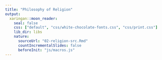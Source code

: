 ```yaml
---
title: "Philosophy of Religion"
output:
  xaringan::moon_reader:
    seal: false
    css: ["default", "css/white-chocolate-fonts.css", "css/print.css"]
    lib_dir: libs
    nature:
      sourceUrl: "02-religion-src.Rmd"
      countIncrementalSlides: false
      beforeInit: "js/macros.js" 
--- 
```

